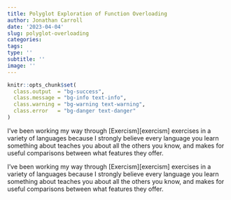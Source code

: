 ```yaml
---
title: Polyglot Exploration of Function Overloading
author: Jonathan Carroll
date: '2023-04-04'
slug: polyglot-overloading
categories:
tags:
type: ''
subtitle: ''
image: ''
---
```


```r
knitr::opts_chunk$set(
  class.output  = "bg-success",
  class.message = "bg-info text-info",
  class.warning = "bg-warning text-warning",
  class.error   = "bg-danger text-danger"
)
```

I've been working my way through [Exercism][exercism] exercises in a variety of 
languages because I strongly believe every language you learn something about teaches 
you about all the others you know, and makes for useful comparisons between what 
features they offer.

<!--more-->

I've been working my way through [Exercism][exercism] exercises in a variety of 
languages because I strongly believe every language you learn something about teaches 
you about all the others you know, and makes for useful comparisons between what 
features they offer.

